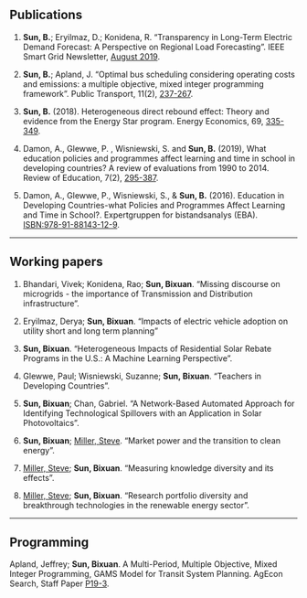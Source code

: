 ## Publications
1. **Sun, B.**; Eryilmaz, D.; Konidena, R. "Transparency in Long-Term Electric Demand Forecast: A Perspective on Regional Load Forecasting". IEEE Smart Grid Newsletter, [August 2019](https://smartgrid.ieee.org/newsletters/august-2019/transparency-in-long-term-electric-demand-forecast-a-perspective-on-regional-load-forecasting).

1. **Sun, B.**; Apland, J. "Optimal bus scheduling considering operating costs and emissions: a multiple objective, mixed integer programming framework". Public Transport, 11(2), [237-267](https://link.springer.com/article/10.1007/s12469-019-00199-9).

1. **Sun, B.** (2018). Heterogeneous direct rebound effect: Theory and evidence from the Energy Star program. Energy Economics, 69, [335-349](https://www.sciencedirect.com/science/article/pii/S0140988317304176).

1. Damon, A., Glewwe, P. , Wisniewski, S. and **Sun, B.** (2019), What education policies and programmes affect learning and time in school in developing countries? A review of evaluations from 1990 to 2014. Review of Education, 7(2), [295-387](https://onlinelibrary.wiley.com/doi/full/10.1002/rev3.3123).

1. Damon, A., Glewwe, P., Wisniewski, S., & **Sun, B.** (2016). Education in Developing Countries-what Policies and Programmes Affect Learning and Time in School?. Expertgruppen for bistandsanalys (EBA). [ISBN:978-91-88143-12-9](https://www.oecd.org/derec/sweden/Rapport-Education-developing-countries.pdf).

---

## Working papers
1. Bhandari, Vivek; Konidena, Rao; **Sun, Bixuan**. "Missing discourse on microgrids - the importance of Transmission and Distribution infrastructure".

1. Eryilmaz, Derya; **Sun, Bixuan**. "Impacts of electric vehicle adoption on utility short and long term planning"

1. **Sun, Bixuan**. "Heterogeneous Impacts of Residential Solar Rebate Programs in the U.S.: A Machine Learning Perspective". 

1. Glewwe, Paul; Wisniewski, Suzanne; **Sun, Bixuan**. "Teachers in Developing Countries". 

1. **Sun, Bixuan**; Chan, Gabriel. "A Network-Based Automated Approach for Identifying Technological Spillovers with an Application in Solar Photovoltaics".

1. **Sun, Bixuan**; [Miller, Steve](stevejmiller.com). "Market power and the transition to clean energy".

1. [Miller, Steve](stevejmiller.com); **Sun, Bixuan**. "Measuring knowledge diversity and its effects".

1. [Miller, Steve](stevejmiller.com); **Sun, Bixuan**. "Research portfolio diversity and breakthrough technologies in the renewable energy sector".

---
## Programming
Apland, Jeffrey; **Sun, Bixuan**. A Multi-Period, Multiple Objective, Mixed Integer Programming, GAMS Model for Transit System Planning. AgEcon Search, Staff Paper [P19-3](https://ageconsearch.umn.edu/record/285068).
